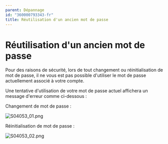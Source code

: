```yaml
---
parent: Dépannage
id: "360000793343-fr"
title: Réutilisation d'un ancien mot de passe
---
```

Réutilisation d'un ancien mot de passe
======================================

Pour des raisons de sécurité, lors de tout changement ou réinitialisation de mot de passe, il ne vous est pas possible d'utiliser le mot de passe actuellement associé à votre compte.

Une tentative d'utilisation de votre mot de passe actuel affichera un message d'erreur comme ci-dessous :

Changement de mot de passe :

![S04053_01.png](@assets/attachments/S04053_01.png)

Réinitialisation de mot de passe :

![S04053_02.png](@assets/attachments/S04053_02.png)
